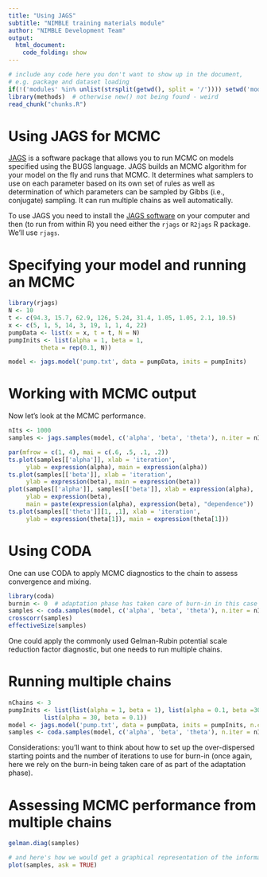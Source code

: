 ```yaml
---
title: "Using JAGS"
subtitle: "NIMBLE training materials module"
author: "NIMBLE Development Team"
output:
  html_document:
    code_folding: show
---
```


```r
# include any code here you don't want to show up in the document,
# e.g. package and dataset loading
if(!('modules' %in% unlist(strsplit(getwd(), split = '/')))) setwd('modules')
library(methods)  # otherwise new() not being found - weird
read_chunk("chunks.R")
```


# Using JAGS for MCMC

[JAGS](http://mcmc-jags.sourceforge.net/) is a software package that allows you to run MCMC on models specified using the BUGS language. JAGS builds an MCMC algorithm for your model on the fly and runs that MCMC. It determines what samplers to use on each parameter based on its own set of rules as well as determination of which parameters can be sampled by Gibbs (i.e., conjugate) sampling. It can run multiple chains as well automatically. 

To use JAGS you need to install the [JAGS software](https://sourceforge.net/projects/mcmc-jags/files/) on your computer and then (to run from within R) you need either the `rjags` or `R2jags` R package. We'll use `rjags`.

# Specifying your model and running an MCMC

```r
library(rjags)
N <- 10
t <- c(94.3, 15.7, 62.9, 126, 5.24, 31.4, 1.05, 1.05, 2.1, 10.5)
x <- c(5, 1, 5, 14, 3, 19, 1, 1, 4, 22)
pumpData <- list(x = x, t = t, N = N)
pumpInits <- list(alpha = 1, beta = 1,
         theta = rep(0.1, N))

model <- jags.model('pump.txt', data = pumpData, inits = pumpInits)
```


# Working with MCMC output

Now let's look at the MCMC performance. 

```r

nIts <- 1000
samples <- jags.samples(model, c('alpha', 'beta', 'theta'), n.iter = nIts)

par(mfrow = c(1, 4), mai = c(.6, .5, .1, .2))
ts.plot(samples[['alpha']], xlab = 'iteration',
     ylab = expression(alpha), main = expression(alpha))
ts.plot(samples[['beta']], xlab = 'iteration',
     ylab = expression(beta), main = expression(beta))
plot(samples[['alpha']], samples[['beta']], xlab = expression(alpha),
     ylab = expression(beta), 
     main = paste(expression(alpha), expression(beta), "dependence"))
ts.plot(samples[['theta']][1, ,1], xlab = 'iteration',
     ylab = expression(theta[1]), main = expression(theta[1]))
```

# Using CODA

One can use CODA to apply MCMC diagnostics to the chain to assess convergence and mixing.

```r
library(coda)
burnin <- 0  # adaptation phase has taken care of burn-in in this case
samples <- coda.samples(model, c('alpha', 'beta', 'theta'), n.iter = nIts)
crosscorr(samples)
effectiveSize(samples)
```

One could apply the commonly used Gelman-Rubin potential scale reduction factor diagnostic, but one needs to run multiple chains.

# Running multiple chains

```r
nChains <- 3
pumpInits <- list(list(alpha = 1, beta = 1), list(alpha = 0.1, beta =30), 
          list(alpha = 30, beta = 0.1))
model <- jags.model('pump.txt', data = pumpData, inits = pumpInits, n.chains = nChains)
samples <- coda.samples(model, c('alpha', 'beta', 'theta'), n.iter = nIts)
```

Considerations: you'll want to think about how to set up the over-dispersed starting points and the number of iterations to use for burn-in (once again, here we rely on the burn-in being taken care of as part of the adaptation phase).

# Assessing MCMC performance from multiple chains

```r
gelman.diag(samples)
```
```r
# and here's how we would get a graphical representation of the information (output not shown here)
plot(samples, ask = TRUE)
```




